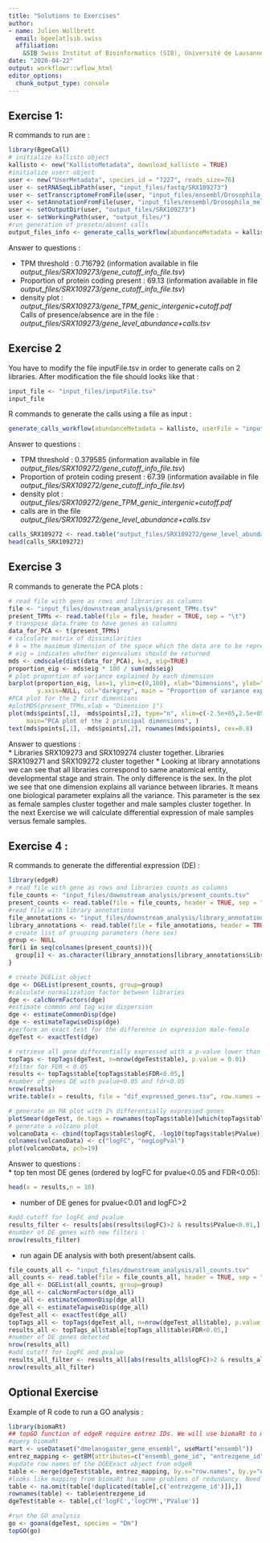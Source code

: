```yaml
---
title: "Solutions to Exercises"
author: 
- name: Julien Wollbrett
  email: bgee[at]sib.swiss
  affiliation:
    &SIB Swiss Institut of Bioinformatics (SIB), Université de Lausanne 
date: "2020-04-22"
output: workflowr::wflow_html
editor_options:
  chunk_output_type: console
---
```


## Exercise 1:

R commands to run are :

```r
library(BgeeCall)
# initialize kallisto object
kallisto <- new("KallistoMetadata", download_kallisto = TRUE)
#initialize userr object
user <- new("UserMetadata", species_id = "7227", reads_size=76)
user <- setRNASeqLibPath(user, "input_files/fastq/SRX109273")
user <- setTranscriptomeFromFile(user, "input_files/ensembl/Drosophila_melanogaster.BDGP6.cdna.all.fa.gz")
user <- setAnnotationFromFile(user, "input_files/ensembl/Drosophila_melanogaster.BDGP6.84.gtf.gz")
user <- setOutputDir(user, "output_files/SRX109273")
user <- setWorkingPath(user, "output_files/")
#run generation of presetn/absent calls
output_files_info <- generate_calls_workflow(abundanceMetadata = kallisto, userMetadata = user)
```

Answer to questions :  

* TPM threshold : 0.716792 (information available in file _output_files/SRX109273/gene_cutoff_info_file.tsv_)  
* Proportion of protein coding present : 69.13 (information available in file _output_files/SRX109273/gene_cutoff_info_file.tsv_)  
* density plot : _output_files/SRX109273/gene_TPM_genic_intergenic+cutoff.pdf_  
Calls of presence/absence are in the file : _output_files/SRX109273/gene_level_abundance+calls.tsv_  


## Exercise 2


You have to modify the file inputFile.tsv in order to generate calls on 2 libraries. After modification the file should looks like that :

```r
input_file <- "input_files/inputFile.tsv"
input_file
```
  
R commands to generate the calls using a file as input :

```r
generate_calls_workflow(abundanceMetadata = kallisto, userFile = "input_files/inputFile.tsv")
```

Answer to questions :  

* TPM threshold : 0.379585 (information available in file _output_files/SRX109272/gene_cutoff_info_file.tsv_)  
* Proportion of protein coding present : 67.39 (information available in file _output_files/SRX109272/gene_cutoff_info_file.tsv_)  
* density plot : _output_files/SRX109272/gene_TPM_genic_intergenic+cutoff.pdf_  
* calls are in the file _output_files/SRX109272/gene_level_abundance+calls.tsv_  

```r
calls_SRX109272 <- read.table("output_files/SRX109272/gene_level_abundance+calls.tsv", header = TRUE, sep = "\t")
head(calls_SRX109272)
```


## Exercise 3


R commands to generate the PCA plots :

```r
# read file with gene as rows and libraries as columns
file <- "input_files/downstream_analysis/present_TPMs.tsv"
present_TPMs <- read.table(file = file, header = TRUE, sep = "\t")
# transpose data.frame to have genes as columns
data_for_PCA <- t(present_TPMs)
# calculate matrix of dissimilarities
# k = the maximum dimension of the space which the data are to be represented in; must be in {1, 2, …, n-1}
# eig = indicates whether eigenvalues should be returned
mds <- cmdscale(dist(data_for_PCA), k=3, eig=TRUE)
proportion_eig <- mds$eig * 100 / sum(mds$eig)
# plot proportion of variance explained by each dimension
barplot(proportion_eig, las=1, ylim=c(0,100), xlab="Dimensions", ylab="Proportion of explained variance (%)",
        y.axis=NULL, col="darkgrey", main = "Proportion of variance explained by each dimension")
#PCA plot for the 2 first dimensions
#plotMDS(present_TPMs,xlab = "Dimension 1")
plot(mds$points[,1], -mds$points[,2], type="n", xlim=c(-2.5e+05,2.5e+05), xlab="Dimension 1", ylab="Dimension 2",
     main="PCA plot of the 2 principal dimensions", )
text(mds$points[,1], -mds$points[,2], rownames(mds$points), cex=0.8)
```


Answer to questions :  
* Libraries SRX109273 and SRX109274 cluster together. Libraries SRX109271 and SRX109272 cluster together
* Looking at library annotations we can see that all libraries correspond to same anatomical entity, developmental stage and strain. The only difference is the sex. In the plot we see that one dimension explains all variance between libraries. It means one biological parameter explains all the variance. This parameter is the sex as female samples cluster together and male samples cluster together. In the next Exercise we will calculate differential expression of male samples versus female samples.


## Exercise 4 :  


R commands to generate the differential expression (DE) :


```r
library(edgeR)
# read file with gene as rows and libraries counts as columns
file_counts <- "input_files/downstream_analysis/present_counts.tsv"
present_counts <- read.table(file = file_counts, header = TRUE, sep = "\t")
#read file with library annotations
file_annotations <- "input_files/downstream_analysis/library_annotations.tsv"
library_annotations <- read.table(file = file_annotations, header = TRUE, sep = "\t")
# create list of grouping parameters (here sex)
group <- NULL
for(i in seq(colnames(present_counts))){
  group[i] <- as.character(library_annotations[library_annotations$Library.ID ==colnames(present_counts)[i],]$Sex)
}

# create DGEList object
dge <- DGEList(present_counts, group=group)
#calculate normalization factor between libraries
dge <- calcNormFactors(dge)
#estimate common and tag wise dispersion
dge <- estimateCommonDisp(dge)
dge <- estimateTagwiseDisp(dge)
#perform an exact test for the difference in expression male-female
dgeTest <- exactTest(dge)

# retrieve all gene differentially expressed with a p-value lower than 0.05
topTags <- topTags(dgeTest, n=nrow(dgeTest$table), p.value = 0.01)
#filter for FDR < 0.05
results <- topTags$table[topTags$table$FDR<0.05,]
#number of genes DE with pvalue<0.05 and fdr<0.05
nrow(results)
write.table(x = results, file = "dif_expressed_genes.tsv", row.names = TRUE, quote = FALSE, sep="\t")

# generate an MA plot with 1% differentially expressed genes
plotSmear(dgeTest, de.tags = rownames(topTags$table)[which(topTags$table$FDR<0.01)],)
# generate a volcano plot
volcanoData <- cbind(topTags$table$logFC, -log10(topTags$table$PValue))
colnames(volcanoData) <- c("logFC", "negLogPval")
plot(volcanoData, pch=19)
```


Answer to questions :  
* top ten most DE genes (ordered by logFC for pvalue<0.05 and FDR<0.05):

```r
head(x = results,n = 10)
```
* number of DE genes for pvalue<0.01 and logFC>2

```r
#add cutoff for logFC and pvalue
results_filter <- results[abs(results$logFC)>2 & results$PValue<0.01,]
#number of DE genes with new filters :
nrow(results_filter)
```
* run again DE analysis with both present/absent calls. 
``` r
file_counts_all <- "input_files/downstream_analysis/all_counts.tsv"
all_counts <- read.table(file = file_counts_all, header = TRUE, sep = "\t")
dge_all <- DGEList(all_counts, group=group)
dge_all <- calcNormFactors(dge_all)
dge_all <- estimateCommonDisp(dge_all)
dge_all <- estimateTagwiseDisp(dge_all)
dgeTest_all <- exactTest(dge_all)
topTags_all <- topTags(dgeTest_all, n=nrow(dgeTest_all$table), p.value = 0.05)
results_all <- topTags_all$table[topTags_all$table$FDR<0.05,]
#number of DE genes detected
nrow(results_all)
#add cutoff for logFC and pvalue
results_all_filter <- results_all[abs(results_all$logFC)>2 & results_all$PValue<0.01,]
nrow(results_all_filter)
```


## Optional Exercise

Example of R code to run a GO analysis :  
```r
library(biomaRt)
## topGO function of edgeR require entrez IDs. We will use biomaRt to map ensembl Ids to entrez Ids
#query biomaRt
mart <- useDataset("dmelanogaster_gene_ensembl", useMart("ensembl"))
entrez_mapping <- getBM(attributes=c("ensembl_gene_id", "entrezgene_id"), mart=mart, useCache = FALSE)
#update row names of the DGEExact object from edgeR
table <- merge(dgeTest$table, entrez_mapping, by.x="row.names", by.y="ensembl_gene_id", all.x = TRUE)
#looks like mapping from biomaRt has some problems of redundancy. Need hack to remove redundancy (not good practice)
table <- na.omit(table[!duplicated(table[,c('entrezgene_id')]),])
rownames(table) <- table$entrezgene_id
dgeTest$table <- table[,c('logFC','logCPM','PValue')]

#run the GO analysis
go <- goana(dgeTest, species = "Dm")
topGO(go)
```
